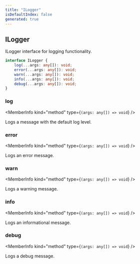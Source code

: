 ```yaml
---
title: "ILogger"
isDefaultIndex: false
generated: true
---
```



<!-- This file was generated from the CommandKit source. Do not modify. Instead, re-run the "docgen" script -->


## ILogger

<GenerationInfo sourceFile="packages/commandkit/src/logger/ILogger.ts" sourceLine="4" packageName="commandkit" />

ILogger interface for logging functionality.

```ts title="Signature"
interface ILogger {
    log(...args: any[]): void;
    error(...args: any[]): void;
    warn(...args: any[]): void;
    info(...args: any[]): void;
    debug(...args: any[]): void;
}
```

<div className="members-wrapper">

### log

<MemberInfo kind="method" type={`(args: any[]) => void`}   />

Logs a message with the default log level.
### error

<MemberInfo kind="method" type={`(args: any[]) => void`}   />

Logs an error message.
### warn

<MemberInfo kind="method" type={`(args: any[]) => void`}   />

Logs a warning message.
### info

<MemberInfo kind="method" type={`(args: any[]) => void`}   />

Logs an informational message.
### debug

<MemberInfo kind="method" type={`(args: any[]) => void`}   />

Logs a debug message.


</div>
